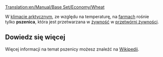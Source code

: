 [[Translation:en/Manual/Base Set/Economy/Wheat]]

{{pl/Ładunek|name=Pszenica
|image=Grain.png
|produced=[[pl/Manual/Base Set/Economy/Farma|Farma]]
|accepted=[[pl/Manual/Base Set/Economy/Przetwórnia żywności|Przetwórnia żywności]]
}}

W [[pl/Manual/Klimat#Arktyczny|klimacie arktycznym]], ze względu na temperaturę, na [[pl/Manual/Base Set/Economy/Farma|farmach]] rośnie tylko '''pszenica''', która jest przetwarzana w  [[pl/Manual/Base Set/Economy/Żywność|żywność]] w [[pl/Manual/Base Set/Economy/Przetwórnia żywności|przetwórni żywności]].

==Dowiedz się więcej==
Więcej informacji na temat pszenicy możesz znaleźć na [http://pl.wikipedia.org/wiki/Pszenica Wikipedii].

{{pl/Navbox Ładunek}}